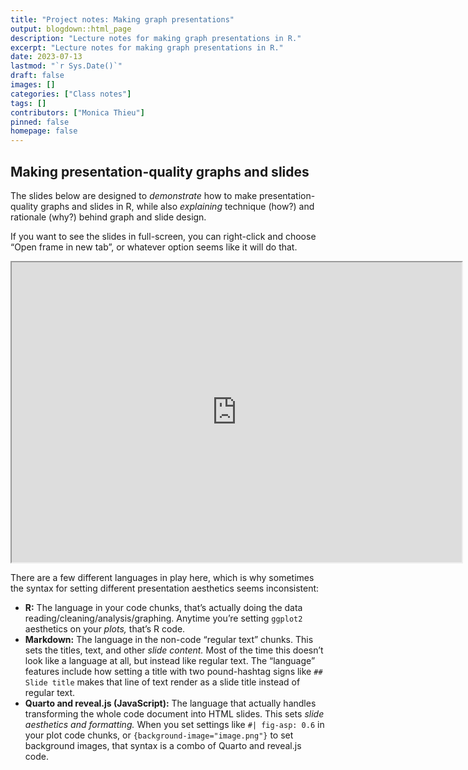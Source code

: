 ```yaml
---
title: "Project notes: Making graph presentations"
output: blogdown::html_page
description: "Lecture notes for making graph presentations in R."
excerpt: "Lecture notes for making graph presentations in R."
date: 2023-07-13
lastmod: "`r Sys.Date()`"
draft: false
images: []
categories: ["Class notes"]
tags: []
contributors: ["Monica Thieu"]
pinned: false
homepage: false
---
```


## Making presentation-quality graphs and slides

The slides below are designed to _demonstrate_ how to make presentation-quality graphs and slides in R, while also _explaining_ technique (how?) and rationale (why?) behind graph and slide design.

If you want to see the slides in full-screen, you can right-click and choose "Open frame in new tab", or whatever option seems like it will do that.

```{=html}
<iframe width="720" height="480" src="https://monicathieu.quarto.pub/guide-to-presenting-graphs/" title="Monica's guide to presenting graphs"></iframe>
```

There are a few different languages in play here, which is why sometimes the syntax for setting different presentation aesthetics seems inconsistent:

- **R:** The language in your code chunks, that's actually doing the data reading/cleaning/analysis/graphing. Anytime you're setting `ggplot2` aesthetics on your _plots,_ that's R code.
- **Markdown:** The language in the non-code "regular text" chunks. This sets the titles, text, and other _slide content._ Most of the time this doesn't look like a language at all, but instead like regular text. The "language" features include how setting a title with two pound-hashtag signs like `## Slide title` makes that line of text render as a slide title instead of regular text.
- **Quarto and reveal.js (JavaScript):** The language that actually handles transforming the whole code document into HTML slides. This sets _slide aesthetics and formatting._ When you set settings like `#| fig-asp: 0.6` in your plot code chunks, or `{background-image="image.png"}` to set background images, that syntax is a combo of Quarto and reveal.js code.